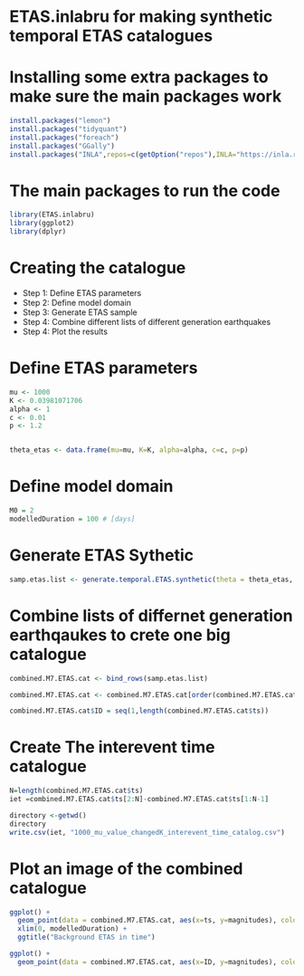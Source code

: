 # ETAS.inlabru for making synthetic temporal ETAS catalogues

# Installing some extra packages to make sure the main packages work 

```{r}
install.packages("lemon")
install.packages("tidyquant")
install.packages("foreach")
install.packages("GGally")
install.packages("INLA",repos=c(getOption("repos"),INLA="https://inla.r-inla-download.org/R/stable"), dep=TRUE)

```

# The main packages to run the code 

```{r}

library(ETAS.inlabru)
library(ggplot2)
library(dplyr)
```

# Creating the catalogue

- Step 1: Define ETAS parameters
- Step 2: Define model domain
- Step 3: Generate ETAS sample
- Step 4: Combine different lists of different generation earthquakes 
- Step 4: Plot the results

# Define ETAS parameters 

```{r}
mu <- 1000
K <- 0.03981071706
alpha <- 1
c <- 0.01
p <- 1.2


theta_etas <- data.frame(mu=mu, K=K, alpha=alpha, c=c, p=p)

```


# Define model domain 


```{r}

M0 = 2
modelledDuration = 100 # [days]

```

# Generate ETAS Sythetic


```{r}

samp.etas.list <- generate.temporal.ETAS.synthetic(theta = theta_etas, beta.p = log(10), M0 = M0, T1 = 0, T2 = modelledDuration)

```

# Combine lists of differnet generation earthqaukes to crete one big catalogue 

```{r}
combined.M7.ETAS.cat <- bind_rows(samp.etas.list)

combined.M7.ETAS.cat <- combined.M7.ETAS.cat[order(combined.M7.ETAS.cat$ts),]

combined.M7.ETAS.cat$ID = seq(1,length(combined.M7.ETAS.cat$ts))

```
# Create The interevent time catalogue 

```{r}
N=length(combined.M7.ETAS.cat$ts)
iet =combined.M7.ETAS.cat$ts[2:N]-combined.M7.ETAS.cat$ts[1:N-1]

directory <-getwd()
directory
write.csv(iet, "1000_mu_value_changedK_interevent_time_catalog.csv")
```

# Plot an image of the combined catalogue

```{r}
ggplot() + 
  geom_point(data = combined.M7.ETAS.cat, aes(x=ts, y=magnitudes), color='green') + 
  xlim(0, modelledDuration) +
  ggtitle("Background ETAS in time")

ggplot() + 
  geom_point(data = combined.M7.ETAS.cat, aes(x=ID, y=magnitudes), color='red') + ggtitle("Background ETAS in ID")

```

